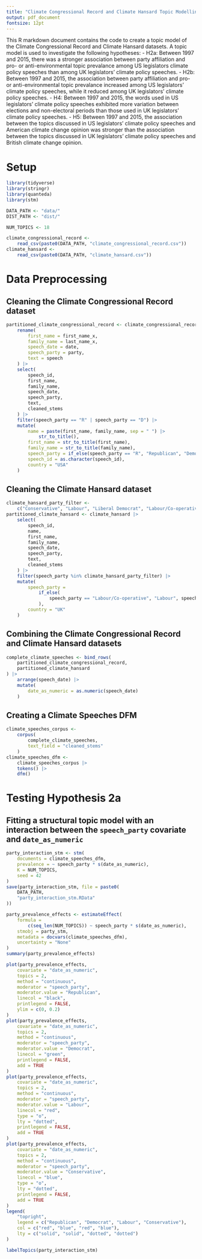 ```yaml
---
title: "Climate Congressional Record and Climate Hansard Topic Modelling"
output: pdf_document
fontsize: 12pt
---
```


This R markdown document contains the code to create a topic model of the Climate Congressional Record and Climate Hansard datasets. A topic model is used to investigate the following hypotheses:
- H2a: Between 1997 and 2015, there was a stronger association between party affiliation and pro- or anti-environmental topic prevalance among US legislators climate policy speeches than among UK legislators' climate policy speeches. 
- H2b: Between 1997 and 2015, the association between party affiliation and pro- or anti-environmental topic prevalance increased among US legislators' climate policy speeches, while it reduced among UK legislators' climate policy speeches. 
- H4: Between 1997 and 2015, the words used in US legislators' climate policy speeches exhibited more variation between elections and non-electoral periods than those used in UK legislators' climate policy speeches.
- H5: Between 1997 and 2015, the association between the topics discussed in US legislators' climate policy speeches and American climate change opinion was stronger than the association between the topics discussed in UK legislators' climate policy speeches and British climate change opinion. 

# Setup

```r
library(tidyverse)
library(stringr)
library(quanteda)
library(stm)

DATA_PATH <- "data/"
DIST_PATH <- "dist/"

NUM_TOPICS <- 18

climate_congressional_record <-
    read_csv(paste0(DATA_PATH, "climate_congressional_record.csv"))
climate_hansard <-
    read_csv(paste0(DATA_PATH, "climate_hansard.csv"))
```

# Data Preprocessing

## Cleaning the Climate Congressional Record dataset

```r
partitioned_climate_congressional_record <- climate_congressional_record |>
    rename(
        first_name = first_name_x,
        family_name = last_name_x,
        speech_date = date,
        speech_party = party,
        text = speech
    ) |>
    select(
        speech_id,
        first_name,
        family_name,
        speech_date,
        speech_party,
        text,
        cleaned_stems
    ) |>
    filter(speech_party == "R" | speech_party == "D") |>
    mutate(
        name = paste(first_name, family_name, sep = " ") |>
            str_to_title(),
        first_name = str_to_title(first_name),
        family_name = str_to_title(family_name),
        speech_party = if_else(speech_party == "R", "Republican", "Democrat"),
        speech_id = as.character(speech_id),
        country = "USA"
    )
```

## Cleaning the Climate Hansard dataset

```r
climate_hansard_party_filter <-
    c("Conservative", "Labour", "Liberal Democrat", "Labour/Co-operative")
partitioned_climate_hansard <- climate_hansard |>
    select(
        speech_id,
        name,
        first_name,
        family_name,
        speech_date,
        speech_party,
        text,
        cleaned_stems
    ) |>
    filter(speech_party %in% climate_hansard_party_filter) |>
    mutate(
        speech_party =
            if_else(
                speech_party == "Labour/Co-operative", "Labour", speech_party
            ),
        country = "UK"
    )
```


## Combining the Climate Congressional Record and Climate Hansard datasets

```r
complete_climate_speeches <- bind_rows(
    partitioned_climate_congressional_record,
    partitioned_climate_hansard
) |>
    arrange(speech_date) |>
    mutate(
        date_as_numeric = as.numeric(speech_date)
    )
```

## Creating a Climate Speeches DFM

```r
climate_speeches_corpus <-
    corpus(
        complete_climate_speeches,
        text_field = "cleaned_stems"
    )
climate_speeches_dfm <-
    climate_speeches_corpus |>
    tokens() |>
    dfm()
```

# Testing Hypothesis 2a

## Fitting a structural topic model with an interaction between the `speech_party` covariate and `date_as_numeric`

```r
party_interaction_stm <- stm(
    documents = climate_speeches_dfm,
    prevalence = ~ speech_party * s(date_as_numeric),
    K = NUM_TOPICS,
    seed = 42
)
save(party_interaction_stm, file = paste0(
    DATA_PATH,
    "party_interaction_stm.RData"
))

party_prevalence_effects <- estimateEffect(
    formula =
        c(seq_len(NUM_TOPICS)) ~ speech_party * s(date_as_numeric),
    stmobj = party_stm,
    metadata = docvars(climate_speeches_dfm),
    uncertainty = "None"
)
summary(party_prevalence_effects)

plot(party_prevalence_effects,
    covariate = "date_as_numeric",
    topics = 2,
    method = "continuous",
    moderator = "speech_party",
    moderator.value = "Republican",
    linecol = "black",
    printlegend = FALSE,
    ylim = c(0, 0.2)
)
plot(party_prevalence_effects,
    covariate = "date_as_numeric",
    topics = 2,
    method = "continuous",
    moderator = "speech_party",
    moderator.value = "Democrat",
    linecol = "green",
    printlegend = FALSE,
    add = TRUE
)
plot(party_prevalence_effects,
    covariate = "date_as_numeric",
    topics = 2,
    method = "continuous",
    moderator = "speech_party",
    moderator.value = "Labour",
    linecol = "red",
    type = "o",
    lty = "dotted",
    printlegend = FALSE,
    add = TRUE
)
plot(party_prevalence_effects,
    covariate = "date_as_numeric",
    topics = 2,
    method = "continuous",
    moderator = "speech_party",
    moderator.value = "Conservative",
    linecol = "blue",
    type = "o",
    lty = "dotted",
    printlegend = FALSE,
    add = TRUE
)
legend(
    "topright",
    legend = c("Republican", "Democrat", "Labour", "Conservative"),
    col = c("red", "blue", "red", "blue"),
    lty = c("solid", "solid", "dotted", "dotted")
)

labelTopics(party_interaction_stm)
```